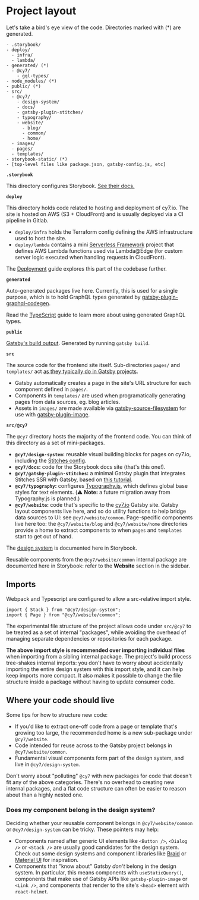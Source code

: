 
<Meta title="Project layout" />

# Project layout

Let's take a bird's eye view of the code. Directories marked with (*) are generated.

```
- .storybook/
- deploy/
  - infra/
  - lambda/
- generated/ (*)
  - @cy7/
    - gql-types/
- node_modules/ (*)
- public/ (*)
- src/
  - @cy7/
    - design-system/
    - docs/
    - gatsby-plugin-stitches/
    - typography/
    - website/
      - blog/
      - common/
      - home/
  - images/
  - pages/
  - templates/
- storybook-static/ (*)
- [top-level files like package.json, gatsby-config.js, etc]
```

**`.storybook`**

This directory configures Storybook. [See their docs.](https://storybook.js.org/docs/react/configure/overview)

**`deploy`**

This directory holds code related to hosting and deployment of cy7.io. The site is hosted on AWS (S3 + CloudFront) and is usually deployed via a CI pipeline in Gitlab.

- `deploy/infra` holds the Terraform config defining the AWS infrastructure used to host the site.
- `deploy/lambda` contains a mini [Serverless Framework](http://serverless.com) project that defines AWS Lambda functions used via Lambda@Edge (for custom server logic executed when handling requests in CloudFront).

The [Deployment](/docs/guides-deployment--page) guide explores this part of the codebase further.

**`generated`**

Auto-generated packages live here. Currently, this is used for a single purpose, which is to hold GraphQL types generated by [gatsby-plugin-graphql-codegen](https://github.com/d4rekanguok/gatsby-typescript/tree/master/packages/gatsby-plugin-graphql-codegen).

Read the [TypeScript](/docs/guides-typescript--page) guide to learn more about using generated GraphQL types.

**`public`**

[Gatsby's build output](https://www.gatsbyjs.com/docs/conceptual/overview-of-the-gatsby-build-process/). Generated by running `gatsby build`.

**`src`**

The source code for the frontend site itself. Sub-directories `pages/` and `templates/` act [as they typically do in Gatsby projects](https://www.gatsbyjs.com/docs/reference/gatsby-project-structure/).

- Gatsby automatically creates a page in the site's URL structure for each component defined in `pages/`.
- Components in `templates/` are used when programatically generating pages from data sources, eg. blog articles.
- Assets in `images/` are made available via [gatsby-source-filesystem](https://www.gatsbyjs.com/docs/how-to/sourcing-data/sourcing-from-the-filesystem/) for use with [gatsby-plugin-image](https://www.gatsbyjs.com/plugins/gatsby-plugin-image).

**`src/@cy7`**

The `@cy7` directory hosts the majority of the frontend code. You can think of this directory as a set of mini-packages.

- **`@cy7/design-system`:** reusable visual building blocks for pages on cy7.io, including the [Stitches config](https://stitches.dev/docs/installation#configure-stitches).
- **`@cy7/docs`:** code for the Storybook docs site (that's this one!).
- **`@cy7/gatsby-plugin-stitches`:** a minimal Gatsby plugin that integrates Stitches SSR with Gatsby, based on [this tutorial](https://stitches.dev/blog/using-gatsby-with-stitches).
- **`@cy7/typography`:** configures [Typography.js](https://github.com/KyleAMathews/typography.js), which defines global base styles for text elements. (⚠️ **Note:** a future migration away from Typography.js is planned.)
- **`@cy7/website`:** code that's specific to the [cy7.io](http://cy7.io) Gatsby site. Gatsby layout components live here, and so do utility functions to help bridge data sources to UI: see `@cy7/website/common`. Page-specific components live here too: the `@cy7/website/blog` and `@cy7/website/home` directories provide a home to extract components to when `pages` and `templates` start to get out of hand.

The [design system](/docs/design-system-getting-started--page) is documented here in Storybook.

Reusable components from the `@cy7/website/common` internal package are documented here in Storybook: refer to the **Website** section in the sidebar.

## Imports

Webpack and Typescript are configured to allow a src-relative import style.

```tsx
import { Stack } from "@cy7/design-system";
import { Page } from "@cy7/website/common";
```

The experimental file structure of the project allows code under `src/@cy7` to be treated as a set of internal "packages", while avoiding the overhead of managing separate dependencies or repositories for each package.

**The above import style is recommended over importing individual files** when importing from a sibling internal package. The project's build process tree-shakes internal imports: you don't have to worry about accidentally importing the entire design system with this import style, and it can help keep imports more compact. It also makes it possible to change the file structure inside a package without having to update consumer code.

## Where your code should live

Some tips for how to structure new code:

- If you'd like to extract one-off code from a page or template that's growing too large, the recommended home is a new sub-package under `@cy7/website`.
- Code intended for reuse across to the Gatsby project belongs in `@cy7/website/common`.
- Fundamental visual components form part of the design system, and live in `@cy7/design-system`.

Don't worry about "polluting" `@cy7` with new packages for code that doesn't fit any of the above categories. There's no overhead to creating new internal packages, and a flat code structure can often be easier to reason about than a highly nested one.

### Does my component belong in the design system?

Deciding whether your reusable component belongs in `@cy7/website/common` or `@cy7/design-system` can be tricky. These pointers may help:

- Components named after generic UI elements like `<Button />`, `<Dialog />` or `<Stack />` are usually good candidates for the design system. Check out some design systems and component libraries like [Braid](https://seek-oss.github.io/braid-design-system/) or [Material UI](https://material-ui.com/) for inspiration.
- Components that "know about" Gatsby _don't_ belong in the design system. In particular, this means components with `useStaticQuery()`, components that make use of Gatsby APIs like `gatsby-plugin-image` or `<Link />`, and components that render to the site's `<head>` element with `react-helmet`.
